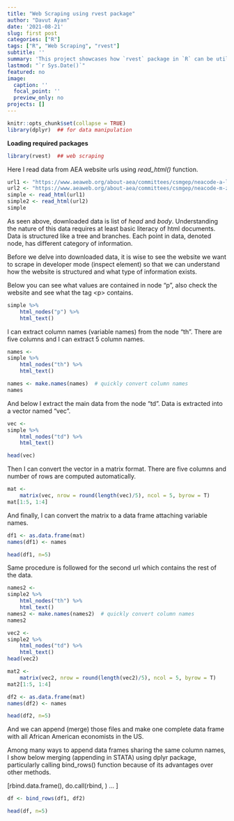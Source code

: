 ```yaml
---
title: "Web Scraping using rvest package"
author: "Davut Ayan"
date: '2021-08-21'
slug: first post
categories: ["R"]
tags: ["R", "Web Scraping", "rvest"]
subtitle: ''
summary: 'This project showcases how `rvest` package in `R` can be utilized to scrape data from a website.'
lastmod: "`r Sys.Date()`"
featured: no
image:
  caption: ''
  focal_point: ''
  preview_only: no
projects: []
---
```


```r
knitr::opts_chunk$set(collapse = TRUE)
library(dplyr)  ## for data manipulation
```



**Loading required packages**
    
```r
library(rvest)  ## web scraping
```

Here I read data from AEA website urls using *read_html()* function.

```r
url1 <- "https://www.aeaweb.org/about-aea/committees/csmgep/neacode-a-l"
url2 <- "https://www.aeaweb.org/about-aea/committees/csmgep/neacode-m-z"
simple <- read_html(url1)
simple2 <- read_html(url2)
simple
```

As seen above, downloaded data is list of *head* and *body*. Understanding the nature of this data requires at least basic literacy of html documents. Data is structured like a tree and branches. Each point in data, denoted node, has different category of information.

Before we delve into downloaded data, it is wise to see the website we want to scrape in developer mode (inspect element) so that we can understand how the website is structured and what type of information exists.

Below you can see what values are contained in node "p", also check the website and see what the tag \<p> contains.

```r
simple %>%
    html_nodes("p") %>%
    html_text()
```

I can extract column names (variable names) from the node "th". There are five columns and I can extract 5 column names. 

```r
names <- 
simple %>%
    html_nodes("th") %>%
    html_text()

names <- make.names(names)  # quickly convert column names
names
```

And below I extract the main data from the node "td". Data is extracted into a vector named "vec".

```r
vec <-
simple %>%
    html_nodes("td") %>%
    html_text()

head(vec)
```

Then I can convert the vector in a matrix format. There are five columns and number of rows are computed automatically.

```r
mat <- 
    matrix(vec, nrow = round(length(vec)/5), ncol = 5, byrow = T)
mat[1:5, 1:4]
```

And finally, I can convert the matrix to a data frame attaching variable names.

```r
df1 <- as.data.frame(mat)
names(df1) <- names

head(df1, n=5)
```

Same procedure is followed for the second url which contains the rest of the data.

```r
names2 <-
simple2 %>%
    html_nodes("th") %>%
    html_text()
names2 <- make.names(names2)  # quickly convert column names
names2
```

```r
vec2 <-
simple2 %>%
    html_nodes("td") %>%
    html_text()
head(vec2)
```

```r
mat2 <- 
    matrix(vec2, nrow = round(length(vec2)/5), ncol = 5, byrow = T)
mat2[1:5, 1:4]
```


```r
df2 <- as.data.frame(mat)
names(df2) <- names

head(df2, n=5)
```
And we can append (merge) those files and make one complete data frame with all African American economists in the US.

Among many ways to append data frames sharing the same column names, I show below merging (appending in STATA) using dplyr package, particularly calling bind_rows() function because of its advantages over other methods.

[rbind.data.frame(), do.call(rbind, ) ... ]

```r
df <- bind_rows(df1, df2)

head(df, n=5)
```




